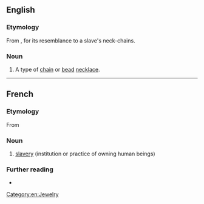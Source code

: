 ==English==

===Etymology===
From {{etyl|fr|en}} {{m|fr|esclavage}}, for its resemblance to a slave's neck-chains.

===Noun===
{{en-noun}}

# A type of [[chain]] or [[bead]] [[necklace]].

[[Category:en:Jewelry]]

----

==French==

===Etymology===
From {{suffix|esclave|age|lang=fr}}

===Noun===
{{fr-noun|m}}

# [[slavery]] (institution or practice of owning human beings)

===Further reading===
* {{R:TLFi}}